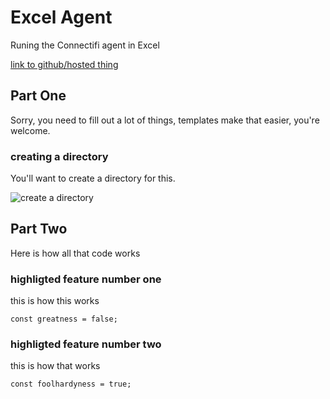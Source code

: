 # Excel Agent

Runing the Connectifi agent in Excel

[link to github/hosted thing](https://somewhere/something)

## Part One

Sorry, you need to fill out a lot of things, templates make that easier, you're welcome.

### creating a directory

You'll want to create a directory for this.

![create a directory](/tutorials/create-directory.png)

## Part Two

Here is how all that code works

### highligted feature number one

this is how this works

```
const greatness = false;
```

### highligted feature number two

this is how that works

```
const foolhardyness = true;
```